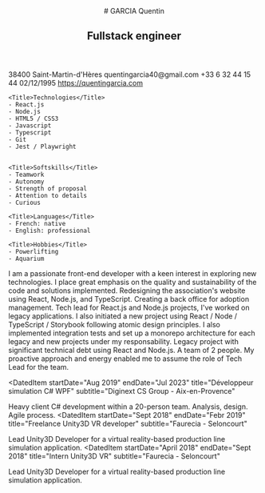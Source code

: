 
<CVTemplate>

<Header>
# GARCIA Quentin

## Fullstack engineer

</Header>

<SidePanel>
    <ProfilePicture/>
    <Title>Profil</Title>
    <IconItem icon="pin" title="Adress">
    38400 Saint-Martin-d'Hères
    </IconItem>
    <IconItem icon="mail" title="Mail">
    quentingarcia40@gmail.com
    </IconItem>
    <IconItem icon="telephone" title="Phone">
    +33 6 32 44 15 44
    </IconItem>
    <IconItem icon="cake" title="Birthday">
    02/12/1995
    </IconItem>
    <IconItem title="Portefolio" icon="globe">
     <a href="https://quentingarcia.com">https://quentingarcia.com</a>
    </IconItem>

    <Title>Technologies</Title>
    - React.js
    - Node.js
    - HTML5 / CSS3
    - Javascript
    - Typescript
    - Git
    - Jest / Playwright


    <Title>Softskills</Title>
    - Teamwork
    - Autonomy
    - Strength of proposal
    - Attention to details
    - Curious

    <Title>Languages</Title>
    - French: native
    - English: professional

    <Title>Hobbies</Title>
    - Powerlifting
    - Aquarium

</SidePanel>

<MainPanel>
I am a passionate front-end developer with a keen interest in exploring new technologies. 
I place great emphasis on the quality and sustainability of the code and solutions implemented. 
<Title icon="valise">Professional experiences</Title>
<DatedItem
  startDate="Aug 2023"
  title="Volunteer Fullstack developer"
  subtitle="Amcoeur"
>
  Redesigning the association's website using React, Node.js, and TypeScript. Creating a back office for adoption management.
</DatedItem>
<DatedItem
  startDate="April 2022"
  endDate="July 2023"
  title="Tech lead front-end web development"
  subtitle="Linxo - Aix-en-Provence"
>
  Tech lead for React.js and Node.js projects, I've worked on legacy applications. 
  I also initiated a new project using React / Node / TypeScript / Storybook following atomic design principles. 
  I also implemented integration tests and set up a monorepo architecture for each legacy and new projects under my responsability.

</DatedItem>
<DatedItem
  startDate="Nov 2021"
  endDate="April 2022"
  title="Front-end web developer React.js "
  subtitle="Linxo - Aix-en-Provence"
>
  Legacy project with significant technical debt using React and Node.js. 
  A team of 2 people. My proactive approach and energy enabled me to assume the role of Tech Lead for the team.
</DatedItem>

<DatedItem
  startDate="Aug 2019"
  endDate="Jul 2023"
  title="Développeur simulation C# WPF"
  subtitle="Diginext CS Group - Aix-en-Provence"
>
  Heavy client C# development within a 20-person team. Analysis, design. Agile
  process.
</DatedItem>
<DatedItem
  startDate="Sept 2018"
  endDate="Febr 2019"
  title="Freelance Unity3D VR developer"
  subtitle="Faurecia - Seloncourt"
>
  Lead Unity3D Developer for a virtual reality-based production line simulation
  application.
</DatedItem>
<DatedItem
  startDate="April 2018"
  endDate="Sept 2018"
  title="Intern Unity3D VR"
  subtitle="Faurecia - Seloncourt"
>
  Lead Unity3D Developer for a virtual reality-based production line simulation
  application.
</DatedItem>

<Title icon="diplome">Graduations</Title>
<DatedItem
  startDate="Sept 2013"
  endDate="August 2018"
  title="Computer Engineering degree"
  subtitle="EISTI Pau"
></DatedItem>

</MainPanel>

</CVTemplate>
